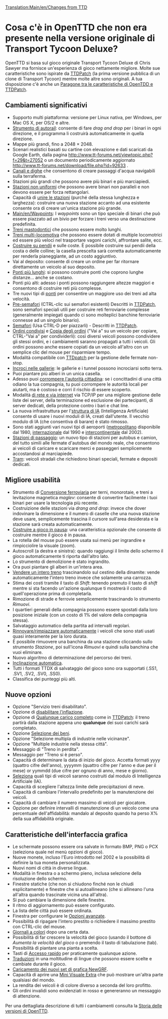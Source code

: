 [[Translation:Main/en/Changes from TTD]]{{en/-}}
=Cosa c'è in OpenTTD che non era presente nella versione originale di Transport Tycoon Deluxe?=
OpenTTD si basa sul gioco originale Transport Tycoon Deluxe di Chris Sawyer ma fornisce un'esperienza di gioco nettamente migliore. Molte sue caratteristiche sono ispirate da [http://www.ttdpatch.net/ TTDPatch] (la prima versione pubblica di un clone di Transport Tycoon) mentre molte altre sono originali. A tua disposizione c'è anche un [[Main/en/Comparison of OpenTTD and TTDPatch features|Paragone tra le caratteristiche di OpenTDD e TTDPatch]].

==Cambiamenti significativi==
* Supporto multi piattaforma: versione per Linux nativa, per Windows, per Mac OS X, per OS/2 e altre.
* [[Main/it/Autorail|Strumento di autorail]]: consente di fare ''drag and drop'' per i binari in ogni direzione, e il programma li costruirà automaticamente in quella direzione.
* Mappe più grandi, fino a 2048 &times; 2048.
* Scenari realistici basati su cartine con elevazione e dati scaricati da Google Earth, dalla pagina http://www.tt-forums.net/viewtopic.php?f=29&t=27052 o un documento periodicamente aggiornato http://www.tt-forums.net/download/file.php?id=92633 .
* [[Main/en/Water Transport Tiles|Canali e dighe]] che consentono di creare passaggi d'acqua navigabili sulla terraferma.
* Stazioni più grandi che possono avere più binari e più marciapiedi.
* [[Main/en/Nonuniform stations|Stazioni non uniformi]] che possono avere binari non paralleli e non devono essere per forza rettangolari.
* Capacità di [[Main/en/Join train stations|unire le stazioni]] (purché della stessa lunghezza e larghezza): costruire una nuova stazione accanto ad una esistente consente ora di creare un'unica stazione più grande.
* [[Main/en/Waypoints]]: I ''waypoints'' sono un tipo speciale di binari che può essere piazzato ad un bivio per forzare i treni verso una destinazione predefinita.
* [[Main/en/Mammoth trains|Treni mastodontici]] che possono essere molto lunghi.
* [[Main/en/Multiheaded trains|Treni multi-locomotiva]] che possono essere dotati di multiple locomotrici ed essere più veloci nel trasportare vagoni carichi, affrontare salite, ecc.
* [[Main/en/Build on slopes|Costruire su pendii]] e sulle coste. È possibile costruire sui pendii della costa o delle colline; la casella prescelta sarà corretta automaticamente per renderla pianeggiante, ad un costo aggiuntivo.
* Vai al deposito: consente di creare un ordine per far ritornare direttamente un veicolo al suo deposito.
* [[Main/en/Longer bridges|Ponti più lunghi]]: si possono costruire ponti che coprono lunghe distanze... anche se costano.
* Ponti più alti: adesso i ponti possono raggiungere altezze maggiori e consentono di costruire reti più complesse.
* Tre nuovi tipi di [[Main/en/Bridges|ponti]] per consentire un maggiore uso dei treni ad alta velocità.
* [[Main/en/Signals#Presignals|Pre-semafori]] (CTRL-clic sui semafori esistenti) Descritti in [http://www.ttdpatch.net/ TTDPatch], sono semafori speciali utili per costruire reti ferroviarie complesse (generalmente impiegati quando ci sono molteplici banchine ferroviarie connesse ad un singolo binario).
* [[Main/en/Signals#Semaphores|Semafori]] (Usa CTRL-D per piazzarli) - Descritti in [http://www.ttdpatch.net/ TTDPatch].
* [[Main/en/Orders#Shared orders|Ordini condivisi]] e [[Main/en/orders#Copy orders|Copia degli ordini]] ("Vai a" su un veicolo per copiare, CTRL-"Vai a" per condividerli): così diversi veicoli possono condividere gli stessi ordini, e i cambiamenti saranno propagati a tutti i veicoli. Gli ordini possono anche essere copiati da un veicolo all'altro con un semplice clic del mouse per risparmiare tempo.
* Modalità compatibile con [http://www.ttdpatch.net/ TTDpatch] per la gestione delle fermate non-stop.
* [[Main/en/Crossing tunnels|Incroci nelle gallerie]]: le gallerie e i tunnel possono incrociarsi sotto terra.
* Puoi piantare più alberi in un unica casella.
* Adesso puoi [[Main/en/Bribe authority|corrompere l'autorità cittadina]]: se i concittadini di una città odiano la tua compagnia, tu puoi corrompere le autorità locali per aiutarti, ma è costoso e corri il rischio di essere scoperto.
* Modalità [[Main/en/Multiplayer|di rete e via internet]] via TCP/IP per una migliore gestione delle liste dei server, della terminazione ed esclusione dei partecipanti, di server dedicati, della protezione contro i bari e chat line.
* La nuova infrastruttura per l'[[Main/en/AI:Main Page|struttura di IA]] (Intelligenza Artificiale) consente di usare i nuovi moduli di IA, creati dall'utente. Il vecchio modulo di IA (che consentiva di barare) è stato rimosso.
* Sono stati aggiunti vari nuovi tipi di aeroporti ([[Main/en/Airports#Metropolitan airport|metropolitano]] disponibile dal 1980, [[Main/en/airports#international airport|internazionale]] dal 1990 e [[Main/en/airports#intercontinental airport|intercontinentale]] dal 2002).
* [[Main/en/Drive-through Road Stops|Stazioni di passaggio]]: un nuovo tipo di stazioni per autobus e camion, del tutto simili alle fermate d'autobus del mondo reale, che consentono ai veicoli di caricare e scaricare merci e passeggeri semplicemente accostandosi al marciapiede.
* [[Main/en/Tramways|Tram]]: veicoli stradali che richiedono binari speciali, fermate e depositi dedicati.

==Migliore usabilità==
* Strumento di [[Main/en/Convert rail|Conversione ferroviaria]] per terni, monorotaie, e treni a levitazione magnetica ''maglev'': consente di convertire facilmente i tuoi binari per usare la tecnologia più recente.
* Costruizione delle stazioni via ''drang and drop'': invece che dover indovinare la dimensione e il numero di caselle che una nuova stazione deve usare, semplicemente trascina il cursore sull'area desiderata e la stazione sarà creata automaticamente.
* [[Main/en/Build in pause|Costruire a gioco in pausa]]: una caratteristica opzionale che consente di costruire mentre il gioco è in pausa.
* La rotella del mouse può essere usata sui menù per ingrandire e rimpicciolire la visuale (zoom).
* Autoscroll (a destra e sinistra): quando raggiungi il limite dello schermo il gioco automaticamente ti riporta dall'altro lato.
* Lo strumento di demolizione è stato ingrandito.
* Ora puoi piantare gli alberi in un'intera area.
* [[Main/en/Sell entire train|Vendere un intero treno]] trascinandolo sul cestino della dinamite: vende automaticamente l'intero treno invece che solamente una carrozza.
* Stima dei costi tramite il tasto di ''Shift'': tenendo premuto il tasto di ''shift'' mentre si sta facendo un'azione qualunque ti mostrerà il costo di quell'operazione prima di completarla.
* Rimozione di strade e ferrovie semplicemente trascinando lo strumento ''Rimuovi''.
* I quartieri generali della compagnia possono essere spostati dalla loro posizione iniziale (con un costo di 1% del valore della compagnia stessa).
* Salvataggio automatico della partita ad intervalli regolari.
* [[Main/en/Advanced Settings/Vehicles|Rinnovare/rimpiazzare automaticamente]] i veicoli che sono stati usati quasi interamente per la loro durata.
* È possibile rimuovere una banchina da una stazione cliccando sullo strumento ''Stazione'', poi sull'icona ''Rimuovi'' e quindi sulla banchina che vuoi eliminare.
* Nuovo algoritmo di determinazione del percorso dei treni.
* [[Main/en/Landscaping#Autoslope|Inclinazione automatica]].
* Tutti i formati TTDX di salvataggio del gioco sono ora supportati (.SS1, .SV1, .SV2, .SV0, .SS0).
* Classifica dei punteggi più alti.

==Nuove opzioni==
* Opzione "Servizio treni disabilitato".
* Opzione di [[Main/en/Disable inflation|disabilitare l'inflazione]].
* Opzione di [[Main/en/Full load any cargo|Qualunque carico completo]] come in [http://www.ttdpatch.net/ TTDPatch]: il treno partirà dalla stazione appena uno '''qualunque''' dei suoi carichi sarà completato.
* Opzione [[Main/en/Select goods|Selezione dei beni]].
* Opzione "Selezione multipla di industrie nelle vicinanze".
* Opzione "Multiple industrie nella stessa città".
* Messaggio di "Treno in perdita".
* Messaggio per "Treno si è perso".
* Capacità di determinare la data di inizio del gioco. Accetta formati yyyy (quattro cifre dell'anno), yyyymm (quattro cifre per l'anno e due per il mese) or yymmdd (due cifre per ognuno di anno, mese e giorno).
* [[Main/en/Disable AI vehicles|Seleziona]] quali tipi di veicoli saranno costruiti dal modulo di Intelligenza Artificiale (IA).
* Capacità di scegliere l'altezza limite delle precipitazioni di neve.
* Capacità di cambiare l'intervallo predefinito per la manutenzione dei veicoli.
* Capacità di cambiare il numero massimo di veicoli per giocatore.
* Opzione per definire intervalli di manutenzione di un veicolo come una percentuale dell'affidabilità: mandalo al deposito quando ha perso X% della sua affidabilità originale.

==Caratteristiche dell'interfaccia grafica==
* Le schermate possono essere ora salvate in formato BMP, PNG o PCX (seleziona quale nel menù opzioni di gioco).
* Nuove monete, incluso l'Euro introdotto nel 2002 e la possibilità di definire la tua moneta personalizzata.
* Nuovi nomi di città in diverse lingue.
* Modalità in finestra o a schermo pieno, inclusa selezione della risoluzione dello schermo.
* Finestre statiche (che non si chiudono finché non le chiudi esplicitamente) e finestre che si autoallineano (che si allineano l'una all'altra quando trascinate vicina una all'altra).
* Si può cambiare la dimensione delle finestre.
* Il ritmo di aggiornamento può essere configurato.
* La lista delle città può essere ordinata.
* Finestra per configurare le [[Main/en/Advanced Settings|Opzioni avanzate]].
* Possibilità di ripagare l'intero prestito o richiedere il massimo prestito con CTRL-clic del mouse.
* [[Main/en/Coloured newspaper|Giornali a colori]] dopo una certa data.
* Possibilità di far crescere la velocità del gioco (usando il bottone di ''Aumenta la velocità del gioco'' o premendo il tasto di tabulazione (tab).
* Possibilità di piantare una pianta a scelta.
* Tasti di [[Main/en/Hotkeys|Accesso rapido]] per praticamente qualunque azione.
* [[Main/en/Internationalization|Traduzioni]] in una moltitudine di lingue che possono essere scelte e cambiate durante il gioco.
* [[Main/en/NewGRF|Caricamento dei nuovi set di grafica NewGRF]].
* Capacità di aprire una [[Main/en/Extra Viewport|Mini Visuale Extra]] che può mostrare un'altra parte qualsiasi del mondo.
* La rendita dei veicoli è di colore diverso a seconda del loro profitto.
* Gli ordini invalidi sono evidenziati in rosso e genereranno un messaggio di attenzione.


Per una dettagliata descrizione di tutti i cambiamenti consulta la [[Main/en/OpenTTD Release History|Storia delle versioni di OpenTTD]].